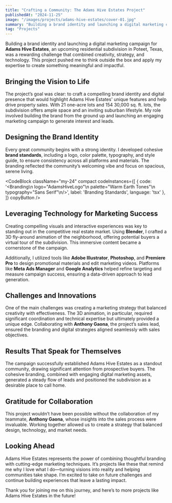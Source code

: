 ```yaml
---
title: "Crafting a Community: The Adams Hive Estates Project"
publishedAt: "2024-11-25"
image: "/images/projects/adams-hive-estates/cover-01.jpg"
summary: "Building a brand identity and launching a digital marketing campaign for a residential subdivision in Poteet, Texas, was a rewarding challenge that combined creativity, strategy, and technology."
tag: "Projects"
---
```


Building a brand identity and launching a digital marketing campaign for **Adams Hive Estates**, an upcoming residential subdivision in Poteet, Texas, was a rewarding challenge that combined creativity, strategy, and technology. This project pushed me to think outside the box and apply my expertise to create something meaningful and impactful.

## Bringing the Vision to Life

The project’s goal was clear: to craft a compelling brand identity and digital presence that would highlight Adams Hive Estates' unique features and help drive property sales. With 21 one-acre lots and 154 30,000 sq. ft. lots, the subdivision offers ample space and an inviting suburban lifestyle. My role involved building the brand from the ground up and launching an engaging marketing campaign to generate interest and leads.

## Designing the Brand Identity

Every great community begins with a strong identity. I developed cohesive **brand standards**, including a logo, color palette, typography, and style guide, to ensure consistency across all platforms and materials. The branding reflected the community’s welcoming vibe and focus on spacious, serene living.

<CodeBlock className="my-24"
    compact
    codeInstances={[
        {
            code: '<Branding\n    logo="AdamsHiveLogo"\n    palette="Warm Earth Tones"\n    typography="Sans Serif"\n/>',
            label: 'Branding Standards',
            language: 'tsx'
        },
    ]}
    copyButton
/>

## Leveraging Technology for Marketing Success

Creating compelling visuals and interactive experiences was key to standing out in the competitive real estate market. Using **Blender**, I crafted a 3D fly-around animation of the neighborhood, offering potential buyers a virtual tour of the subdivision. This immersive content became a cornerstone of the campaign.

Additionally, I utilized tools like **Adobe Illustrator**, **Photoshop**, and **Premiere Pro** to design promotional materials and edit marketing videos. Platforms like **Meta Ads Manager** and **Google Analytics** helped refine targeting and measure campaign success, ensuring a data-driven approach to lead generation.

## Challenges and Innovations

One of the main challenges was creating a marketing strategy that balanced creativity with effectiveness. The 3D animation, in particular, required significant coordination and technical expertise but ultimately provided a unique edge. Collaborating with **Anthony Gaona**, the project’s sales lead, ensured the branding and digital strategies aligned seamlessly with sales objectives.

## Results That Speak for Themselves

The campaign successfully established Adams Hive Estates as a standout community, drawing significant attention from prospective buyers. The cohesive branding, combined with engaging digital marketing assets, generated a steady flow of leads and positioned the subdivision as a desirable place to call home.

## Gratitude for Collaboration

This project wouldn’t have been possible without the collaboration of my teammate, **Anthony Gaona**, whose insights into the sales process were invaluable. Working together allowed us to create a strategy that balanced design, technology, and market needs.

## Looking Ahead

Adams Hive Estates represents the power of combining thoughtful branding with cutting-edge marketing techniques. It’s projects like these that remind me why I love what I do—turning visions into reality and helping communities take shape. I’m excited to take on future challenges and continue building experiences that leave a lasting impact.

Thank you for joining me on this journey, and here’s to more projects like Adams Hive Estates in the future!
